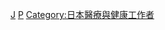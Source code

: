 {{Commonscat|Psychologists from Japan}}

[[Category:各國心理學家|J]]
[[Category:日本社會科學家|P]]
[[Category:日本醫療與健康工作者|Category:日本醫療與健康工作者]]